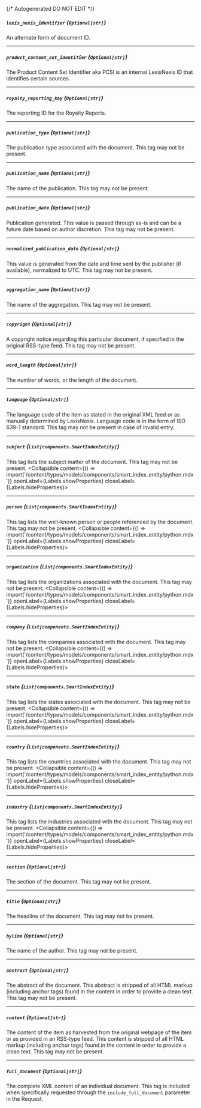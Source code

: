 {/* Autogenerated DO NOT EDIT  */}

##### `lexis_nexis_identifier` *{`Optional[str]`}*
An alternate form of document ID.

---
##### `product_content_set_identifier` *{`Optional[str]`}*
The Product Content Set Identifier aka PCSI is an internal LexisNexis ID that identifies certain sources.

---
##### `royalty_reporting_key` *{`Optional[str]`}*
The reporting ID for the Royalty Reports.

---
##### `publication_type` *{`Optional[str]`}*
The publication type associated with the document. This tag may not be present.

---
##### `publication_name` *{`Optional[str]`}*
The name of the publication. This tag may not be present.

---
##### `publication_date` *{`Optional[str]`}*
Publication generated. This value is passed through as\-is and can be a future date based on author discretion. This tag may not be present.

---
##### `normalized_publication_date` *{`Optional[str]`}*
This value is generated from the date and time sent by the publisher (if available), normalized to UTC. This tag may not be present.

---
##### `aggregation_name` *{`Optional[str]`}*
The name of the aggregation. This tag may not be present.

---
##### `copyright` *{`Optional[str]`}*
A copyright notice regarding this particular document, if specified in the original RSS\-type feed. This tag may not be present.

---
##### `word_length` *{`Optional[str]`}*
The number of words, or the length of the document.

---
##### `language` *{`Optional[str]`}*
The language code of the item as stated in the original XML feed or as manually determined by LexisNexis. Language code is in the form of ISO 639\-1 standard. This tag may not be present in case of invalid entry.

---
##### `subject` *{`List[components.SmartIndexEntity]`}*
This tag lists the subject matter of the document. This tag may not be present.
<Collapsible content={() => import('/content/types/models/components/smart_index_entity/python.mdx')} openLabel={Labels.showProperties} closeLabel={Labels.hideProperties}>
</Collapsible>

---
##### `person` *{`List[components.SmartIndexEntity]`}*
This tag lists the well\-known person or people referenced by the document. This tag may not be present.
<Collapsible content={() => import('/content/types/models/components/smart_index_entity/python.mdx')} openLabel={Labels.showProperties} closeLabel={Labels.hideProperties}>
</Collapsible>

---
##### `organization` *{`List[components.SmartIndexEntity]`}*
This tag lists the organizations associated with the document. This tag may not be present.
<Collapsible content={() => import('/content/types/models/components/smart_index_entity/python.mdx')} openLabel={Labels.showProperties} closeLabel={Labels.hideProperties}>
</Collapsible>

---
##### `company` *{`List[components.SmartIndexEntity]`}*
This tag lists the companies associated with the document. This tag may not be present.
<Collapsible content={() => import('/content/types/models/components/smart_index_entity/python.mdx')} openLabel={Labels.showProperties} closeLabel={Labels.hideProperties}>
</Collapsible>

---
##### `state` *{`List[components.SmartIndexEntity]`}*
This tag lists the states associated with the document. This tag may not be present.
<Collapsible content={() => import('/content/types/models/components/smart_index_entity/python.mdx')} openLabel={Labels.showProperties} closeLabel={Labels.hideProperties}>
</Collapsible>

---
##### `country` *{`List[components.SmartIndexEntity]`}*
This tag lists the countries associated with the document. This tag may not be present.
<Collapsible content={() => import('/content/types/models/components/smart_index_entity/python.mdx')} openLabel={Labels.showProperties} closeLabel={Labels.hideProperties}>
</Collapsible>

---
##### `industry` *{`List[components.SmartIndexEntity]`}*
This tag lists the industries associated with the document. This tag may not be present.
<Collapsible content={() => import('/content/types/models/components/smart_index_entity/python.mdx')} openLabel={Labels.showProperties} closeLabel={Labels.hideProperties}>
</Collapsible>

---
##### `section` *{`Optional[str]`}*
The section of the document. This tag may not be present.

---
##### `title` *{`Optional[str]`}*
The headline of the document. This tag may not be present.

---
##### `byline` *{`Optional[str]`}*
The name of the author. This tag may not be present.

---
##### `abstract` *{`Optional[str]`}*
The abstract of the document. This abstract is stripped of all HTML markup (including anchor tags) found in the content in order to provide a clean text. This tag may not be present.

---
##### `content` *{`Optional[str]`}*
The content of the item as harvested from the original webpage of the item or as provided in an RSS\-type feed. This content is stripped of all HTML markup (including anchor tags) found in the content in order to provide a clean text. This tag may not be present.

---
##### `full_document` *{`Optional[str]`}*
The complete XML content of an individual document. This tag is included when specifically requested through the `include_full_document` parameter in the Request.


